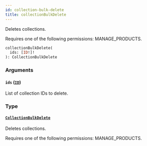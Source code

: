 ```yaml
---
id: collection-bulk-delete
title: collectionBulkDelete
---
```


Deletes collections.

Requires one of the following permissions: MANAGE_PRODUCTS.

```graphql
collectionBulkDelete(
  ids: [ID!]!
): CollectionBulkDelete
```

### Arguments

#### `ids` ([`ID`](../../../developer/api-reference/scalars/id))

List of collection IDs to delete.

### Type

#### [`CollectionBulkDelete`](../../../developer/api-reference/objects/collection-bulk-delete)

Deletes collections.

Requires one of the following permissions: MANAGE_PRODUCTS.
